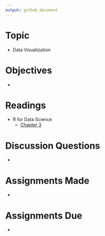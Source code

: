 ```yaml
---
output: github_document
---
```


# Topic

* Data Visualization

# Objectives

* 

# Readings

* R for Data Science
   + [Chapter 3][r4ds 3]

# Discussion Questions

* 

# Assignments Made

* 

# Assignments Due

* 

[r4ds 3]: https://r4ds.had.co.nz/data-visualisation.html